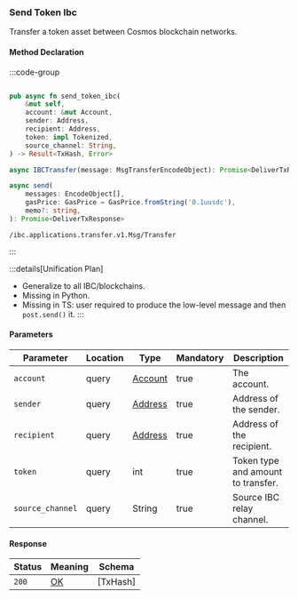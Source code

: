 ### Send Token Ibc

Transfer a token asset between Cosmos blockchain networks.

#### Method Declaration

:::code-group

```python [Python]
```

```rust [Rust]
pub async fn send_token_ibc(
    &mut self,
    account: &mut Account,
    sender: Address,
    recipient: Address,
    token: impl Tokenized,
    source_channel: String,
) -> Result<TxHash, Error>
```

```typescript [TypeScript]
async IBCTransfer(message: MsgTransferEncodeObject): Promise<DeliverTxResponse>

async send(
    messages: EncodeObject[],
    gasPrice: GasPrice = GasPrice.fromString('0.1uusdc'),
    memo?: string,
): Promise<DeliverTxResponse>
```

```url [API]
/ibc.applications.transfer.v1.Msg/Transfer
```

:::

:::details[Unification Plan]
- Generalize to all IBC/blockchains.
- Missing in Python.
- Missing in TS: user required to produce the low-level message and then `post.send()` it.
:::

#### Parameters

| Parameter         | Location  | Type          | Mandatory | Description                       |
| ----------------- | --------- | ------------- | --------- | --------------------------------- |
| `account`         | query     | [Account]     | true      | The account.                      |
| `sender`          | query     | [Address]     | true      | Address of the sender.            |
| `recipient`       | query     | [Address]     | true      | Address of the recipient.         |
| `token`           | query     | int           | true      | Token type and amount to transfer.|
| `source_channel`  | query     | String        | true      | Source IBC relay channel.         |           



#### Response

| Status | Meaning     | Schema     |
| ------ | ----------- | ---------- |
| `200`  | [OK]        | [TxHash]   |

[OK]: /types/ok
[Account]: /types/account
[Address]: /types/address
[Tokenized]: /types/tokenized
